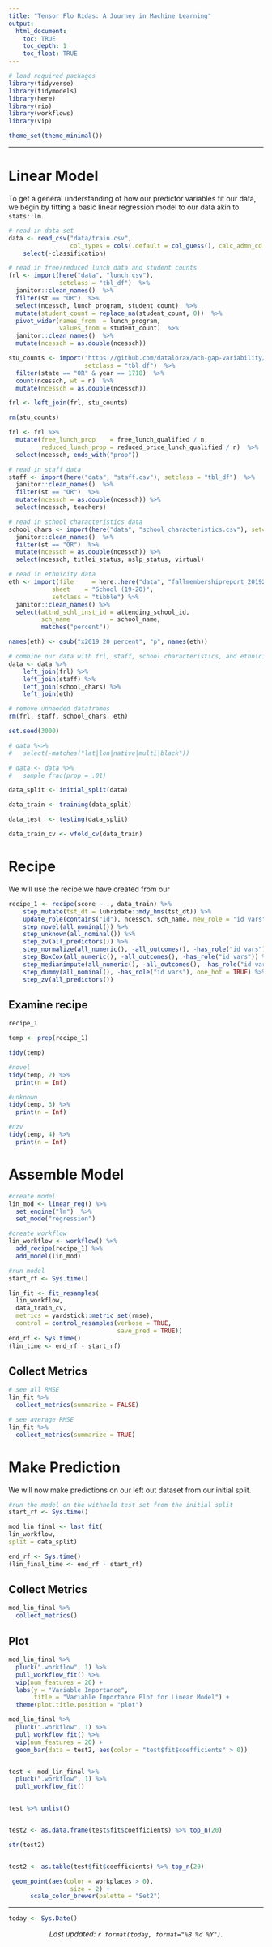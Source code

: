 ---
title: "Tensor Flo Ridas: A Journey in Machine Learning"
output: 
  html_document:
    toc: TRUE
    toc_depth: 1
    toc_float: TRUE
---

```{r load_libraries, include = FALSE}
# load required packages
library(tidyverse)
library(tidymodels)
library(here)
library(rio)
library(workflows)
library(vip)

theme_set(theme_minimal())
```

***

# Linear Model 

To get a general understanding of how our predictor variables fit our data, we begin by fitting a basic linear regression model to our data akin to `stats::lm`. 

```{r import_data, include = FALSE}
# read in data set
data <- read_csv("data/train.csv",
                 col_types = cols(.default = col_guess(), calc_admn_cd = col_character()))  %>% 
    select(-classification)

# read in free/reduced lunch data and student counts
frl <- import(here("data", "lunch.csv"),
              setclass = "tbl_df")  %>% 
  janitor::clean_names()  %>% 
  filter(st == "OR")  %>%
  select(ncessch, lunch_program, student_count)  %>% 
  mutate(student_count = replace_na(student_count, 0))  %>% 
  pivot_wider(names_from  = lunch_program,
              values_from = student_count)  %>% 
  janitor::clean_names()  %>% 
  mutate(ncessch = as.double(ncessch))

stu_counts <- import("https://github.com/datalorax/ach-gap-variability/raw/master/data/achievement-gaps-geocoded.csv",
                     setclass = "tbl_df")  %>% 
  filter(state == "OR" & year == 1718)  %>% 
  count(ncessch, wt = n)  %>% 
  mutate(ncessch = as.double(ncessch))

frl <- left_join(frl, stu_counts)

rm(stu_counts)

frl <- frl %>% 
  mutate(free_lunch_prop    = free_lunch_qualified / n,
         reduced_lunch_prop = reduced_price_lunch_qualified / n)  %>% 
  select(ncessch, ends_with("prop"))

# read in staff data
staff <- import(here("data", "staff.csv"), setclass = "tbl_df")  %>% 
  janitor::clean_names()  %>% 
  filter(st == "OR")  %>%
  mutate(ncessch = as.double(ncessch)) %>%
  select(ncessch, teachers)

# read in school characteristics data
school_chars <- import(here("data", "school_characteristics.csv"), setclass = "tbl_df")  %>% 
  janitor::clean_names()  %>% 
  filter(st == "OR")  %>%
  mutate(ncessch = as.double(ncessch)) %>%
  select(ncessch, titlei_status, nslp_status, virtual)

# read in ethnicity data
eth <- import(file     = here::here("data", "fallmembershipreport_20192020.xlsx"), 
            sheet    = "School (19-20)",
            setclass = "tibble") %>%
  janitor::clean_names() %>%
  select(attnd_schl_inst_id = attending_school_id,
         sch_name           = school_name,
         matches("percent"))

names(eth) <- gsub("x2019_20_percent", "p", names(eth)) 

# combine our data with frl, staff, school characteristics, and ethnicities
data <- data %>%
    left_join(frl) %>%
    left_join(staff) %>%
    left_join(school_chars) %>%
    left_join(eth)

# remove unneeded dataframes
rm(frl, staff, school_chars, eth)
```

```{r cv_split, include = FALSE}
set.seed(3000)

# data %<>%
#   select(-matches("lat|lon|native|multi|black"))

# data <- data %>%
#   sample_frac(prop = .01)

data_split <- initial_split(data)

data_train <- training(data_split)

data_test  <- testing(data_split)

data_train_cv <- vfold_cv(data_train)
```

# Recipe 

We will use the recipe we have created from our 

```{r rec_1}
recipe_1 <- recipe(score ~ ., data_train) %>%  
    step_mutate(tst_dt = lubridate::mdy_hms(tst_dt)) %>%
    update_role(contains("id"), ncessch, sch_name, new_role = "id vars") %>%
    step_novel(all_nominal()) %>%
    step_unknown(all_nominal()) %>%
    step_zv(all_predictors()) %>%
    step_normalize(all_numeric(), -all_outcomes(), -has_role("id vars")) %>%
    step_BoxCox(all_numeric(), -all_outcomes(), -has_role("id vars")) %>%
    step_medianimpute(all_numeric(), -all_outcomes(), -has_role("id vars")) %>%
    step_dummy(all_nominal(), -has_role("id vars"), one_hot = TRUE) %>%
    step_zv(all_predictors())
```

## Examine recipe 

```{r}

recipe_1

temp <- prep(recipe_1) 

tidy(temp)

#novel
tidy(temp, 2) %>% 
  print(n = Inf)

#unknown
tidy(temp, 3) %>% 
  print(n = Inf)

#nzv
tidy(temp, 4) %>% 
  print(n = Inf)

```

# Assemble Model 

```{r}

#create model 
lin_mod <- linear_reg() %>% 
  set_engine("lm")  %>% 
  set_mode("regression")

#create workflow
lin_workflow <- workflow() %>% 
  add_recipe(recipe_1) %>% 
  add_model(lin_mod)

#run model 
start_rf <- Sys.time()

lin_fit <- fit_resamples(
  lin_workflow,
  data_train_cv,
  metrics = yardstick::metric_set(rmse), 
  control = control_resamples(verbose = TRUE, 
                              save_pred = TRUE))
end_rf <- Sys.time()
(lin_time <- end_rf - start_rf)
```


## Collect Metrics 

```{r}
# see all RMSE
lin_fit %>% 
  collect_metrics(summarize = FALSE)

# see average RMSE 
lin_fit %>%
  collect_metrics(summarize = TRUE)
```

# Make Prediction

We will now make predictions on our left out dataset from our initial split. 

```{r}
#run the model on the withheld test set from the initial split 
start_rf <- Sys.time()

mod_lin_final <- last_fit(
lin_workflow, 
split = data_split)

end_rf <- Sys.time()
(lin_final_time <- end_rf - start_rf)
```


## Collect Metrics 
```{r}
mod_lin_final %>% 
  collect_metrics()
```

## Plot 
```{r}
mod_lin_final %>% 
  pluck(".workflow", 1) %>%   
  pull_workflow_fit() %>% 
  vip(num_features = 20) +
  labs(y = "Variable Importance", 
       title = "Variable Importance Plot for Linear Model") +
  theme(plot.title.position = "plot")
```


```{r, eval = FALSE, include = FALSE}
mod_lin_final %>% 
  pluck(".workflow", 1) %>%   
  pull_workflow_fit() %>% 
  vip(num_features = 20) +
  geom_bar(data = test2, aes(color = "test$fit$coefficients" > 0))


test <- mod_lin_final %>% 
  pluck(".workflow", 1) %>%   
  pull_workflow_fit()


test %>% unlist()


test2 <- as.data.frame(test$fit$coefficients) %>% top_n(20)

str(test2)


test2 <- as.table(test$fit$coefficients) %>% top_n(20)

 geom_point(aes(color = workplaces > 0), 
                 size = 2) +
      scale_color_brewer(palette = "Set2")
```

***

```{r, echo = FALSE}
today <- Sys.Date() 
```

<center>
*Last updated: `r format(today, format="%B %d %Y")`.*
</center>